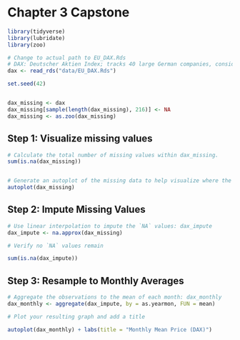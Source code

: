 # Chapter 3 Capstone

```r
library(tidyverse)
library(lubridate)
library(zoo)

# Change to actual path to EU_DAX.Rds
# DAX: Deutscher Aktien Index; tracks 40 large German companies, considered a gauge for Germany's economic health.
dax <- read_rds("data/EU_DAX.Rds")

set.seed(42)


dax_missing <- dax
dax_missing[sample(length(dax_missing), 216)] <- NA
dax_missing <- as.zoo(dax_missing)
```

## Step 1: Visualize missing values

```r
# Calculate the total number of missing values within dax_missing.
sum(is.na(dax_missing))


# Generate an autoplot of the missing data to help visualize where the missing data is.
autoplot(dax_missing)
```

## Step 2: Impute Missing Values

```r
# Use linear interpolation to impute the `NA` values: dax_impute
dax_impute <- na.approx(dax_missing)

# Verify no `NA` values remain

sum(is.na(dax_impute))
```

## Step 3: Resample to Monthly Averages

```r
# Aggregate the observations to the mean of each month: dax_monthly
dax_monthly <- aggregate(dax_impute, by = as.yearmon, FUN = mean)

# Plot your resulting graph and add a title

autoplot(dax_monthly) + labs(title = "Monthly Mean Price (DAX)")
```

